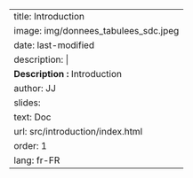 ---
title: Introduction 
image: img/donnees_tabulees_sdc.jpeg
date: last-modified
description: |
  <b>Description :</b> Introduction
author: JJ
slides:
  text: Doc
  url: src/introduction/index.html
order: 1
lang: fr-FR
---